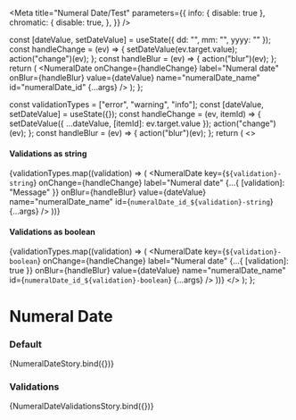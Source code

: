 

<Meta
  title="Numeral Date/Test"
  parameters={{
    info: { disable: true },
    chromatic: {
      disable: true,
    },
  }}
/>

  const [dateValue, setDateValue] = useState({ dd: "", mm: "", yyyy: "" });
  const handleChange = (ev) => {
    setDateValue(ev.target.value);
    action("change")(ev);
  };
  const handleBlur = (ev) => {
    action("blur")(ev);
  };
  return (
    <Box mt="120px">
      <NumeralDate
        onChange={handleChange}
        label="Numeral date"
        onBlur={handleBlur}
        value={dateValue}
        name="numeralDate_name"
        id="numeralDate_id"
        {...args}
      />
    </Box>
  );
};

  const validationTypes = ["error", "warning", "info"];
  const [dateValue, setDateValue] = useState({});
  const handleChange = (ev, itemId) => {
    setDateValue({ ...dateValue, [itemId]: ev.target.value });
    action("change")(ev);
  };
  const handleBlur = (ev) => {
    action("blur")(ev);
  };
  return (
    <>
      <h4>Validations as string</h4>
      {validationTypes.map((validation) => (
        <NumeralDate
          key={`${validation}-string`}
          onChange={handleChange}
          label="Numeral date"
          {...{ [validation]: "Message" }}
          onBlur={handleBlur}
          value={dateValue}
          name="numeralDate_name"
          id={`numeralDate_id_${validation}-string`}
          {...args}
        />
      ))}
      <h4>Validations as boolean</h4>
      {validationTypes.map((validation) => (
        <NumeralDate
          key={`${validation}-boolean`}
          onChange={handleChange}
          label="Numeral date"
          {...{ [validation]: true }}
          onBlur={handleBlur}
          value={dateValue}
          name="numeralDate_name"
          id={`numeralDate_id_${validation}-boolean`}
          {...args}
        />
      ))}
    </>
  );
};

# Numeral Date

### Default

<Preview>
  <Story
    name="default"
    args={{
      dateFormat: ["dd", "mm", "yyyy"],
    }}
    parameters={{
      chromatic: {
        disable: true,
      },
    }}
  >
    {NumeralDateStory.bind({})}
  </Story>
</Preview>

### Validations

<Preview>
  <Story
    name="validations"
    args={{
      dateFormat: ["dd", "mm", "yyyy"],
    }}
    parameters={{
      chromatic: {
        disable: false,
      },
    }}
  >
    {NumeralDateValidationsStory.bind({})}
  </Story>
</Preview>
